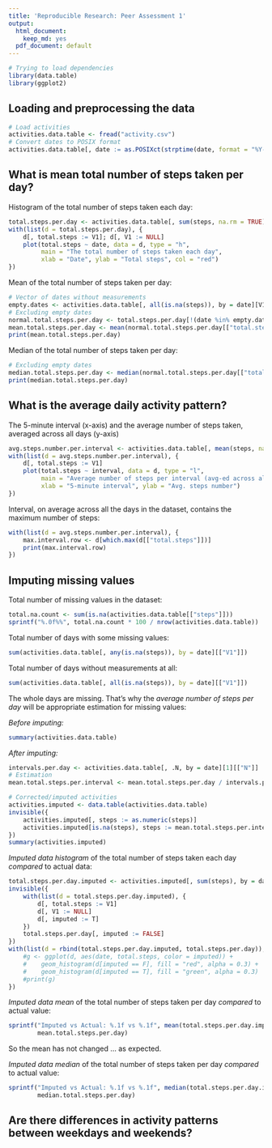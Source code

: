 ```yaml
---
title: 'Reproducible Research: Peer Assessment 1'
output:
  html_document:
    keep_md: yes
  pdf_document: default
---
```


```r
# Trying to load dependencies
library(data.table)
library(ggplot2)
```

## Loading and preprocessing the data

```r
# Load activities
activities.data.table <- fread("activity.csv")
# Convert dates to POSIX format
activities.data.table[, date := as.POSIXct(strptime(date, format = "%Y-%m-%d"))]
```

## What is mean total number of steps taken per day?

Histogram of the total number of steps taken each day:

```r
total.steps.per.day <- activities.data.table[, sum(steps, na.rm = TRUE), by = date]
with(list(d = total.steps.per.day), {
    d[, total.steps := V1]; d[, V1 := NULL]
    plot(total.steps ~ date, data = d, type = "h",
         main = "The total number of steps taken each day",
         xlab = "Date", ylab = "Total steps", col = "red")
})
```

Mean of the total number of steps taken per day:

```r
# Vector of dates without measurements
empty.dates <- activities.data.table[, all(is.na(steps)), by = date][V1 == T][["date"]]
# Excluding empty dates
normal.total.steps.per.day <- total.steps.per.day[!(date %in% empty.dates)]
mean.total.steps.per.day <- mean(normal.total.steps.per.day[["total.steps"]])
print(mean.total.steps.per.day)
```

Median of the total number of steps taken per day:

```r
# Excluding empty dates
median.total.steps.per.day <- median(normal.total.steps.per.day[["total.steps"]])
print(median.total.steps.per.day)
```

## What is the average daily activity pattern?

The 5-minute interval (x-axis) and the average number of steps taken, averaged across all days (y-axis)

```r
avg.steps.number.per.interval <- activities.data.table[, mean(steps, na.rm = T), by = interval]
with(list(d = avg.steps.number.per.interval), {
    d[, total.steps := V1]
    plot(total.steps ~ interval, data = d, type = "l",
         main = "Average number of steps per interval (avg-ed across all days)",
         xlab = "5-minute interval", ylab = "Avg. steps number")
})
```


Interval, on average across all the days in the dataset, contains the maximum number of steps:

```r
with(list(d = avg.steps.number.per.interval), {
    max.interval.row <- d[which.max(d[["total.steps"]])]
    print(max.interval.row)
})

```

## Imputing missing values

Total number of missing values in the dataset:

```r
total.na.count <- sum(is.na(activities.data.table[["steps"]]))
sprintf("%.0f%%", total.na.count * 100 / nrow(activities.data.table))
```

Total number of days with some missing values:

```r
sum(activities.data.table[, any(is.na(steps)), by = date][["V1"]])
```

Total number of days without measurements at all:

```r
sum(activities.data.table[, all(is.na(steps)), by = date][["V1"]])
```

The whole days are missing. That's why the *average number of steps per day* will be appropriate estimation for missing values:

*Before imputing:*

```r
summary(activities.data.table)
```

*After imputing:*

```r
intervals.per.day <- activities.data.table[, .N, by = date][1][["N"]]
# Estimation
mean.total.steps.per.interval <- mean.total.steps.per.day / intervals.per.day

# Corrected/imputed activities
activities.imputed <- data.table(activities.data.table)
invisible({
    activities.imputed[, steps := as.numeric(steps)]
    activities.imputed[is.na(steps), steps := mean.total.steps.per.interval]
})
summary(activities.imputed)
```

*Imputed data histogram* of the total number of steps taken each day *compared* to actual data:

```r
total.steps.per.day.imputed <- activities.imputed[, sum(steps), by = date]
invisible({
    with(list(d = total.steps.per.day.imputed), {
        d[, total.steps := V1]
        d[, V1 := NULL]
        d[, imputed := T]
    })
    total.steps.per.day[, imputed := FALSE]
})
with(list(d = rbind(total.steps.per.day.imputed, total.steps.per.day)), {
    #g <- ggplot(d, aes(date, total.steps, color = imputed)) +
    #    geom_histogram(d[imputed == F], fill = "red", alpha = 0.3) +
    #    geom_histogram(d[imputed == T], fill = "green", alpha = 0.3)
    #print(g)
})
```

*Imputed data mean* of the total number of steps taken per day *compared* to actual value:

```r
sprintf("Imputed vs Actual: %.1f vs %.1f", mean(total.steps.per.day.imputed[["total.steps"]]),
        mean.total.steps.per.day)
```

So the mean has not changed ... as expected.

*Imputed data median* of the total number of steps taken per day *compared* to actual value:

```r
sprintf("Imputed vs Actual: %.1f vs %.1f", median(total.steps.per.day.imputed[["total.steps"]]),
        median.total.steps.per.day)
```

## Are there differences in activity patterns between weekdays and weekends?
